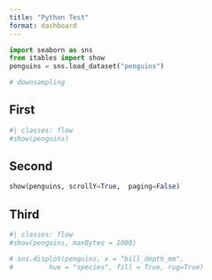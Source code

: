 ```yaml
---
title: "Python Test"
format: dashboard
---
```


```python
import seaborn as sns
from itables import show
penguins = sns.load_dataset("penguins")

# downsampling
```


## First

```python
#| classes: flow
#show(penguins)
```


## Second

```python
show(penguins, scrollY=True,  paging=False)
```


## Third

```python
#| classes: flow
#show(penguins, maxBytes = 1000)
```

```python
# sns.displot(penguins, x = "bill_depth_mm", 
#         hue = "species", fill = True, rug=True)
```

